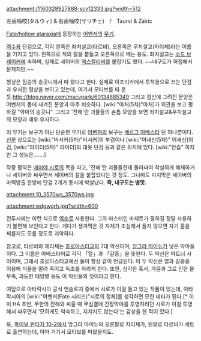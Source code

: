 attachment:/1160328927888-scv12333.jpg?width=512 

左歯噛咬(タルウィ) & 右歯噛咬(ザリチェ)　/　Taurvi & Zairic

[[Fate/hollow ataraxia]]에 등장하는 [[어벤저]]의 [[무기]].

[[역수]]용 단검으로, 각각 왼쪽은 좌치설교(타르비), 오른쪽은 우치설교(자리체)라는 이름을 가지고 있다. 왼쪽으로 적의 칼을 붙들고 오른쪽으로 베는 용도. 좌치설교는 [[소드 브레이커]]에 속하며, 실제로 세이버의 [[엑스칼리버]]를 붙잡기도 했다. ~~내구도가 허접해서 문제지만.~~

형상은 짐승의 송곳니에서 따 왔다고 한다. 실제로 아프리카에서 투척용으로 쓰는 단검과 유사한 형상을 보이고 있는데, 여기서 모티브를 따 온 듯.[[http://blog.naver.com/macvpark/60134685349]] 그리고 검신에 그려진 문양은 어벤저의 몸에 새겨진 문양과 아주 비슷하다. [wiki:"아처(5차)"아처]가 외관을 보고 평하길 "악마의 송곳니". 그리고 '잔해'란 괴물들의 손톱 모양을 보면 좌치설교&우치설교의 모양과 매우 유사하다.

이 무기는 보구가 아닌 단순한 무기로 [[어벤져]]의 보구는 [[베르그 아베스타]] 단 하나뿐이다. [[신분]] 상으로는 [wiki:"버서커(5차)"버서커]의 부검이나 [wiki:"어새신(5차)" 어새신]의 검, [wiki:"라이더(5차)" 라이더]의 대못 단검 등과 같은 위치에 있다. [wiki:"안습" 하지만 그 성능은…….]

작중 활약은 [[에미야 시로]]의 목을 따고, '잔해'란 괴물들한테 둘러싸여 착실하게 해체하거나 세이버와 싸우면서 세이버의 칼을 붙잡았다는 것 정도. 그나마도 마지막은 세이버의 마력방출 한방에 단검 2개가 동시에 박살났다. '''즉, 내구도는 병맛.'''

attachment:10_3570ws_3570ws.jpg

attachment:wdgwgrh.jpg?width=600

전투시에는 이런 식으로 [[역수]]로 사용한다. 그의 마스터인 바제트가 평하길 정말 사용하기 불편해 보인다고 한다. 게다가 생겨먹은 것 자체가 조심해서 들지 않으면 자기 몸을 찌를지도 모를 정도로 괴악하다.

참고로, 타르비와 제리체는 [[조로아스터교]]의 7대 악신이며, [[앙그라 마이뉴]]가 낳은 악마들이다. 그 이름은 아베스타어로 각각 「열」과 「갈증」을 뜻한다. 두 악신은 파트너 사이이며, 그래서 조로아스터교에선 둘이 항상 같이 언급된다. 이 두 악신은 열과 갈증을 이용해 식물을 말려 죽이고 독초를 자라게 한다. 또한, 심각한 혹서, 가뭄과 그로 인한 물부족, 과도한 태양볕 등도 이 악신들의 짓이라고 한다.

여담으로 아타락시아 공식 앤솔로지 중에서 시로가 이걸 들고 있는 작품이 있는데, 아타락시아의 [wiki:"어벤저(Fate 시리즈)"시로의 정체]를 생각하면 묘한 네타가 된다.[* 이미 HA 초반, 무한의 잔해와 싸울 때 무심결에 간장막야를 투영하려던 시로가 이걸 투영해서 싸우면서 '묘하게도 익숙하고, 지치지도 않는다'는 감상을 한 적이 있다.]

또, [[파이널 판타지 10-2]]에서 앙그라 마이뉴의 오른팔로 자리체가, 왼팔로 타르비가 세트로 출연하는데, 아마 거기서 모티브를 따왔을지도.

